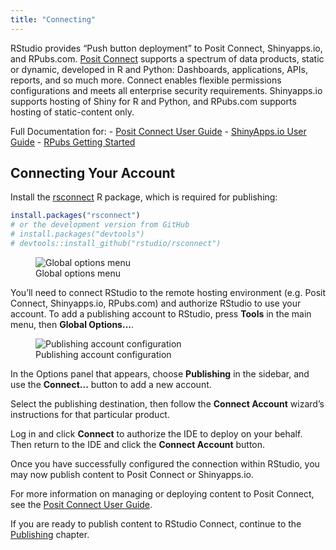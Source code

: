 ```yaml
---
title: "Connecting"
---
```


RStudio provides "Push button deployment" to Posit Connect, Shinyapps.io, and RPubs.com. [Posit Connect](https://www.posit.co/products/connect/) supports a spectrum of data products, static or dynamic, developed in R and Python: Dashboards, applications, APIs, reports, and so much more. Connect enables flexible permissions configurations and meets all enterprise security requirements. Shinyapps.io supports hosting of Shiny for R and Python, and RPubs.com supports hosting of static-content only.

Full Documentation for:
- [Posit Connect User Guide](https://docs.posit.co/connect/user/connecting/)
- [ShinyApps.io User Guide](https://docs.posit.co/shinyapps.io/)
- [RPubs Getting Started](https://rpubs.com/about/getting-started)

## Connecting Your Account

Install the [rsconnect](https://rstudio.github.io/rsconnect/) R package, which is required for publishing:

```r
install.packages("rsconnect")
# or the development version from GitHub
# install.packages("devtools")
# devtools::install_github("rstudio/rsconnect")
```

![Global options menu](images/connecting-1.png){fig-alt="Global options menu"}

You'll need to connect RStudio to the remote hosting environment (e.g. Posit Connect, Shinyapps.io, RPubs.com) and authorize RStudio to use your account. To add a publishing account to RStudio, press **Tools** in the main menu, then **Global Options\...**.

![Publishing account configuration](images/connecting-2.png){fig-alt="Publishing account configuration"}

In the Options panel that appears, choose **Publishing** in the sidebar, and use the **Connect\...** button to add a new account.

Select the publishing destination, then follow the **Connect Account** wizard's instructions for that particular product.

Log in and click **Connect** to authorize the IDE to deploy on your behalf. Then return to the IDE and click the **Connect Account** button.

Once you have successfully configured the connection within RStudio, you may now publish content to Posit Connect or Shinyapps.io.

For more information on managing or deploying content to Posit Connect, see the [Posit Connect User Guide](https://docs.posit.co/connect/user/).

If you are ready to publish content to RStudio Connect, continue to the [Publishing](https://docs.posit.co/connect/user/publishing/) chapter.

